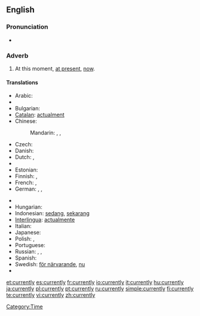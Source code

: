==English==

===Pronunciation===
* {{audio|en-us-currently.ogg|Audio (US)}}

===Adverb===
{{en-adv}}

# At this moment, [[at present]], [[now]].

====Translations====
{{trans-top|At this moment}}
* Arabic: {{t|ar|حاليا|alt=حالياً|tr=Halíyyan}}
* {{trreq|Armenian}}
* Bulgarian: {{t|bg|понастоящем}}
* [[Catalan]]: [[actualment]]
* Chinese:
*: Mandarin: {{t-|cmn|目前|tr=mùqián|sc=Hani}}, {{t|cmn|此刻|tr=cǐkè|sc=Hani}},  {{t|cmn|眼前|tr=yǎnqián|sc=Hani}}
* Czech: {{t-|cs|momentálně}}
* Danish: {{t|da|i øjeblikket}}
* Dutch: {{t+|nl|momenteel}}, {{t+|nl|huidig}}
* {{trreq|Esperanto}}
* Estonian: {{t-|et|praegu}}
* Finnish: {{t+|fi|parhaillaan}}, {{t|fi|parastaikaa}}
* French: {{t+|fr|maintenant}}, {{t+|fr|actuellement}}
* German: {{t+|de|momentan}},  {{t|de|zur Zeit}},  {{t+|de|zurzeit}}
{{trans-mid}}
* {{trreq|Hebrew}}
* Hungarian: {{t+|hu|jelenleg}}
* Indonesian: [[sedang]], [[sekarang]]
* [[Interlingua]]: [[actualmente]]
* Italian: {{t+|it|attualmente}}
* Japanese: {{t+|ja|現在|alt=現在は|tr=げんざいは, genzai-wa}}
* Polish: {{t+|pl|obecnie}}, {{t+|pl|aktualnie}}
* Portuguese: {{t+|pt|atualmente}}
* Russian: {{t|ru|в данный момент|tr=v dánnyj momént}}, {{t|ru|в настоящее время|tr=v nastojáščeje vrémja}}, {{t+|ru|сейчас|tr=sejčás}}
* Spanish: {{t-|es|actualmente}}
* Swedish: [[för närvarande]], [[nu]]
* {{trreq|Thai}}
{{trans-bottom}}

[[Category:Time]]

[[et:currently]]
[[es:currently]]
[[fr:currently]]
[[io:currently]]
[[it:currently]]
[[hu:currently]]
[[ja:currently]]
[[pl:currently]]
[[pt:currently]]
[[ru:currently]]
[[simple:currently]]
[[fi:currently]]
[[te:currently]]
[[vi:currently]]
[[zh:currently]]
